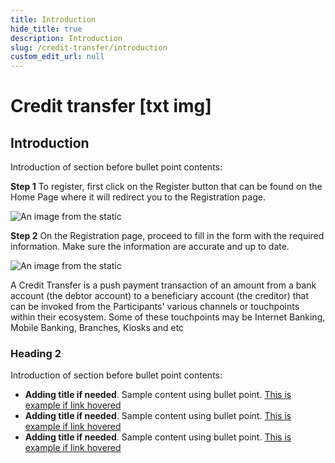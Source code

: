 ```yaml
---
title: Introduction
hide_title: true
description: Introduction
slug: /credit-transfer/introduction
custom_edit_url: null
---
```


<Breadcrumbs/>

# Credit transfer [txt img]

## Introduction

Introduction of section before bullet point contents:

**Step 1** To register, first click on the Register button that can be found on the Home Page where it will redirect you to the Registration page.

![An image from the static](/img/example-image.png)


**Step 2** On the Registration page, proceed to fill in the form with the required information. Make sure the information are accurate and up to date.

<div className="w-50-desktop">

  ![An image from the static](/img/example-image.png)

</div>

A Credit Transfer is a push payment transaction of an amount from a bank account (the debtor account) to a beneficiary account (the creditor) that can be invoked from the Participants' various channels or touchpoints within their ecosystem. Some of these touchpoints may be Internet Banking, Mobile Banking, Branches, Kiosks and etc

### Heading 2

Introduction of section before bullet point contents:

- **Adding title if needed**. Sample content using bullet point. <a href="/documentation/fi-server" className="t14sm-t16lg blue-link bold">This is example if link hovered</a>  
- **Adding title if needed**. Sample content using bullet point. <a href="/documentation/fi-server" className="t14sm-t16lg blue-link bold">This is example if link hovered</a>  
- **Adding title if needed**. Sample content using bullet point. <a href="/documentation/fi-server" className="t14sm-t16lg blue-link bold">This is example if link hovered</a>  
